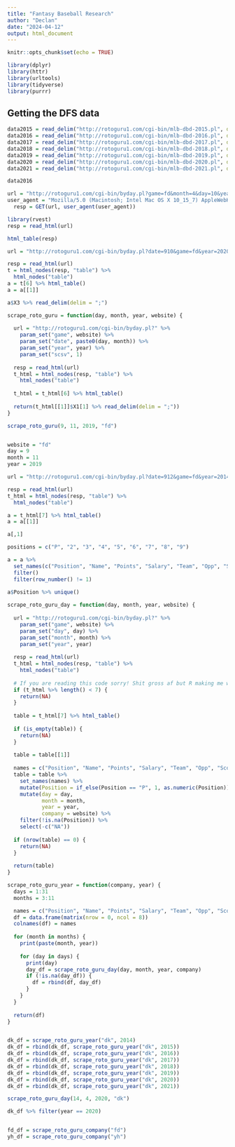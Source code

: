 ```yaml
---
title: "Fantasy Baseball Research"
author: "Declan"
date: "2024-04-12"
output: html_document
---
```


```r
knitr::opts_chunk$set(echo = TRUE)
```

```r
library(dplyr)
library(httr)
library(urltools)
library(tidyverse)
library(purrr)
```


## Getting the DFS data

```r
data2015 = read_delim("http://rotoguru1.com/cgi-bin/mlb-dbd-2015.pl", delim=":")
data2016 = read_delim("http://rotoguru1.com/cgi-bin/mlb-dbd-2016.pl", delim=":")
data2017 = read_delim("http://rotoguru1.com/cgi-bin/mlb-dbd-2017.pl", delim=":")
data2018 = read_delim("http://rotoguru1.com/cgi-bin/mlb-dbd-2018.pl", delim=":")
data2019 = read_delim("http://rotoguru1.com/cgi-bin/mlb-dbd-2019.pl", delim=":")
data2020 = read_delim("http://rotoguru1.com/cgi-bin/mlb-dbd-2020.pl", delim=":")
data2021 = read_delim("http://rotoguru1.com/cgi-bin/mlb-dbd-2021.pl", delim=":")
```

```r
data2016
```




```r
url = "http://rotoguru1.com/cgi-bin/byday.pl?game=fd&month=4&day=10&year=2021"
user_agent = "Mozilla/5.0 (Macintosh; Intel Mac OS X 10_15_7) AppleWebKit/537.36 (KHTML, like Gecko) Chrome/106.0.0.0 Safari/537.36"
  resp = GET(url, user_agent(user_agent))
```

```r
library(rvest)
resp = read_html(url)

html_table(resp)

```

```r
url = "http://rotoguru1.com/cgi-bin/byday.pl?date=910&game=fd&year=2020&scsv=1"

resp = read_html(url)
t = html_nodes(resp, "table") %>%
  html_nodes("table")
a = t[6] %>% html_table()
a = a[[1]]

a$X3 %>% read_delim(delim = ";")


```

```r
scrape_roto_guru = function(day, month, year, website) {
  
  url = "http://rotoguru1.com/cgi-bin/byday.pl?" %>% 
    param_set("game", website) %>%
    param_set("date", paste0(day, month)) %>%
    param_set("year", year) %>%
    param_set("scsv", 1)
  
  resp = read_html(url)
  t_html = html_nodes(resp, "table") %>%
    html_nodes("table")
  
  t_html = t_html[6] %>% html_table()
  
  return(t_html[[1]]$X1[1] %>% read_delim(delim = ";"))
}

scrape_roto_guru(9, 11, 2019, "fd")


website = "fd"
day = 9
month = 11
year = 2019
```

```r
url = "http://rotoguru1.com/cgi-bin/byday.pl?date=912&game=fd&year=2014"

resp = read_html(url)
t_html = html_nodes(resp, "table") %>%
  html_nodes("table")

a = t_html[7] %>% html_table()
a = a[[1]]

a[,1]

positions = c("P", "2", "3", "4", "5", "6", "7", "8", "9")

a = a %>%
  set_names(c("Position", "Name", "Points", "Salary", "Team", "Opp", "Score", "Stats_Summary", "NA")) %>%
  filter()
  filter(row_number() != 1) 
  
a$Position %>% unique()


```

```r
scrape_roto_guru_day = function(day, month, year, website) {
  
  url = "http://rotoguru1.com/cgi-bin/byday.pl?" %>% 
    param_set("game", website) %>%
    param_set("day", day) %>%
    param_set("month", month) %>%
    param_set("year", year)
  
  resp = read_html(url)
  t_html = html_nodes(resp, "table") %>%
    html_nodes("table")
  
  # If you are reading this code sorry! Shit gross af but R making me want to kms
  if (t_html %>% length() < 7) {
    return(NA)
  }
  
  table = t_html[7] %>% html_table()
  
  if (is_empty(table)) {
    return(NA)
  }
  
  table = table[[1]]
  
  names = c("Position", "Name", "Points", "Salary", "Team", "Opp", "Score", "Stats_Summary", "NA")
  table = table %>%
    set_names(names) %>%
    mutate(Position = if_else(Position == "P", 1, as.numeric(Position))) %>%
    mutate(day = day,
           month = month,
           year = year,
           company = website) %>%
    filter(!is.na(Position)) %>%
    select(-c("NA"))
  
  if (nrow(table) == 0) {
    return(NA)
  }
  
  return(table)
}

scrape_roto_guru_year = function(company, year) {
  days = 1:31
  months = 3:11

  names = c("Position", "Name", "Points", "Salary", "Team", "Opp", "Score", "Stats_Summary")
  df = data.frame(matrix(nrow = 0, ncol = 8))
  colnames(df) = names
    
  for (month in months) {
    print(paste(month, year))
    
    for (day in days) {
      print(day)
      day_df = scrape_roto_guru_day(day, month, year, company)
      if (!is.na(day_df)) {
        df = rbind(df, day_df)
      }
    }
  }
  
  return(df)
}


dk_df = scrape_roto_guru_year("dk", 2014)
dk_df = rbind(dk_df, scrape_roto_guru_year("dk", 2015))
dk_df = rbind(dk_df, scrape_roto_guru_year("dk", 2016))
dk_df = rbind(dk_df, scrape_roto_guru_year("dk", 2017))
dk_df = rbind(dk_df, scrape_roto_guru_year("dk", 2018))
dk_df = rbind(dk_df, scrape_roto_guru_year("dk", 2019))
dk_df = rbind(dk_df, scrape_roto_guru_year("dk", 2020))
dk_df = rbind(dk_df, scrape_roto_guru_year("dk", 2021))

scrape_roto_guru_day(14, 4, 2020, "dk")

dk_df %>% filter(year == 2020)


fd_df = scrape_roto_guru_company("fd")
yh_df = scrape_roto_guru_company("yh")
```


```r

```


